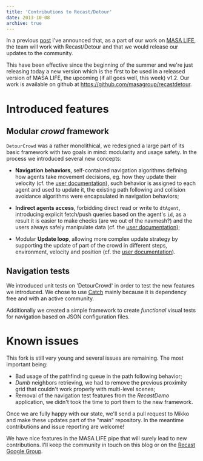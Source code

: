 ```yaml
---
title: 'Contributions to Recast/Detour'
date: 2013-10-08
archive: true
---
```


In a previous [post](../2013-03-21-recast-detour-in-masa-life) I've announced
that, as a part of our work on [MASA LIFE](http://www.masalife.net), the team
will work with Recast/Detour and that we would release our updates to the
community.

This have been effective since the beginning of the summer and we're just
releasing today a new version which is the first to be used in a released
version of MASA LIFE, the upcoming (if all goes well, this week) v1.2. Our work
is available on github at <https://github.com/masagroup/recastdetour>.

# Introduced features

## Modular _crowd_ framework

`DetourCrowd` was a rather monolithical, we redesigned a large part of its basic
framework with two goals in mind: modularity and usage safety. In the process we
introduced several new concepts:

- **Navigation behaviors**, self-contained navigation algorithms defining how
  agents take movement decisions, eg. how they update their velocity (cf. the
  [user documentation](http://masagroup.github.io/recastdetour/group__behavior.html)),
  such behavior is assigned to each agent and used to update it, the existing
  path following and collision avoidance algorithms were encapsulated in
  navigation behaviors;

- **Indirect agents access**, forbidding direct read or write to `dtAgent`,
  introducing explicit fetch/push queries based on the agent's `id`, as a result
  it is easier to make checks (are we out of the navmesh?) and the users always
  safely manipulate data (cf. the
  [user documentation](http://masagroup.github.io/recastdetour/group__crowd.html));

- Modular **Update loop**, allowing more complex update strategy by supporting
  the update of part of the crowd in different steps, environment, velocity and
  position (cf. the
  [user documentation](http://masagroup.github.io/recastdetour/group__crowd.html)).

## Navigation tests

We introduced unit tests on 'DetourCrowd' in order to test the new features we
introduced. We chose to use [Catch](https://github.com/philsquared/Catch) mainly
because it is dependency free and with an active community.

Additionally we created a simple framework to create _functional_ visual tests
for navigation based on JSON configuration files.

# Known issues

This fork is still very young and several issues are remaining. The most
important being:

- Bad usage of the pathfinding queue in the path following behavior;
- _Dumb_ neighbors retrieving, we had to remove the previous proximity grid that
  couldn't work properly with multi-level scenes;
- Removal of the navigation test features from the _RecastDemo_ application, we
  didn't took the time to port them to the new framework.

Once we are fully happy with our state, we'll send a pull request to Mikko and
make these updates part of the "main" repository. In the meantime contributions
and issue reporting are welcome!

We have nice features in the MASA LIFE pipe that will surely lead to new
contributions. I'll keep the community in touch on this blog or on the
[Recast Google Group](https://groups.google.com/forum/?fromgroups#!forum/recastnavigation).
